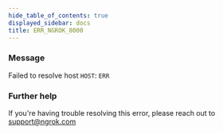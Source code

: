 ```yaml
---
hide_table_of_contents: true
displayed_sidebar: docs
title: ERR_NGROK_8000
---
```




### Message

Failed to resolve host `HOST`: `ERR`

<ErrorDetails error="err_ngrok_8000" />

### Further help

If you're having trouble resolving this error, please reach out to [support@ngrok.com](mailto:support@ngrok.com?subject=Help%20with%20ERR_NGROK_8000)
